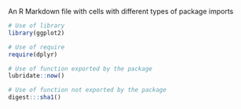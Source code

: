 An R Markdown file with cells with different types of package imports

```r
# Use of library
library(ggplot2)
```

```r
# Use of require
require(dplyr)
```

```r
# Use of function exported by the package
lubridate::now()
```

```r
# Use of function not exported by the package
digest:::sha1()
```
